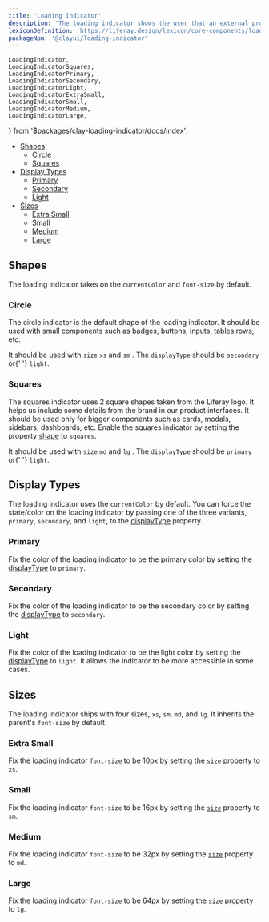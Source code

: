 ```yaml
---
title: 'Loading Indicator'
description: 'The loading indicator shows the user that an external process, like a connection, is being executed.'
lexiconDefinition: 'https://liferay.design/lexicon/core-components/loading-indicator/'
packageNpm: '@clayui/loading-indicator'
---
```


	LoadingIndicator,
	LoadingIndicatorSquares,
	LoadingIndicatorPrimary,
	LoadingIndicatorSecondary,
	LoadingIndicatorLight,
	LoadingIndicatorExtraSmall,
	LoadingIndicatorSmall,
	LoadingIndicatorMedium,
	LoadingIndicatorLarge,
} from '$packages/clay-loading-indicator/docs/index';

<div class="nav-toc-absolute">
<div class="nav-toc">

-   [Shapes](#shapes)
    -   [Circle](#circle)
    -   [Squares](#squares)
-   [Display Types](#display-types)
    -   [Primary](#primary)
    -   [Secondary](#secondary)
    -   [Light](#light)
-   [Sizes](#sizes)
    -   [Extra Small](#extra-small)
    -   [Small](#small)
    -   [Medium](#medium)
    -   [Large](#large)

</div>
</div>

## Shapes

The loading indicator takes on the `currentColor` and `font-size` by default.

### Circle

The circle indicator is the default shape of the loading indicator. It should be used with small components such as badges, buttons, inputs, tables rows, etc.

<div class="clay-site-alert alert alert-info">
	It should be used with <code>size</code> <code>xs</code> and <code>sm</code>
	. The <code>displayType</code> should be <code>secondary</code> or{' '}
	<code>light</code>.
</div>

<LoadingIndicator />

### Squares

The squares indicator uses 2 square shapes taken from the Liferay logo. It helps us include some details from the brand in our product interfaces. It should be used only for bigger components such as cards, modals, sidebars, dashboards, etc. Enable the squares indicator by setting the property [shape](#api-shape) to `squares`.

<div class="clay-site-alert alert alert-info">
	It should be used with <code>size</code> <code>md</code> and <code>lg</code>
	. The <code>displayType</code> should be <code>primary</code> or{' '}
	<code>light</code>.
</div>

<LoadingIndicatorSquares />

## Display Types

The loading indicator uses the `currentColor` by default. You can force the state/color on the loading indicator by passing one of the three variants, `primary`, `secondary`, and `light`, to the [displayType](#api-displayType) property.

### Primary

Fix the color of the loading indicator to be the primary color by setting the [displayType](#api-displayType) to `primary`.

<LoadingIndicatorPrimary />

### Secondary

Fix the color of the loading indicator to be the secondary color by setting the [displayType](#api-displayType) to `secondary`.

<LoadingIndicatorSecondary />

### Light

Fix the color of the loading indicator to be the light color by setting the [displayType](#api-displayType) to `light`. It allows the indicator to be more accessible in some cases.

<LoadingIndicatorLight />

## Sizes

The loading indicator ships with four sizes, `xs`, `sm`, `md`, and `lg`. It inherits the parent's `font-size` by default.

### Extra Small

Fix the loading indicator `font-size` to be 10px by setting the [`size`](#api-size) property to `xs`.

<LoadingIndicatorExtraSmall />

### Small

Fix the loading indicator `font-size` to be 16px by setting the [`size`](#api-size) property to `sm`.

<LoadingIndicatorSmall />

### Medium

Fix the loading indicator `font-size` to be 32px by setting the [`size`](#api-size) property to `md`.

<LoadingIndicatorMedium />

### Large

Fix the loading indicator `font-size` to be 64px by setting the [`size`](#api-size) property to `lg`.

<LoadingIndicatorLarge />
